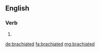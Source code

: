 ==English==

===Verb===
{{head|en}}

# {{en-past of|brachiate}}

[[de:brachiated]]
[[fa:brachiated]]
[[mg:brachiated]]